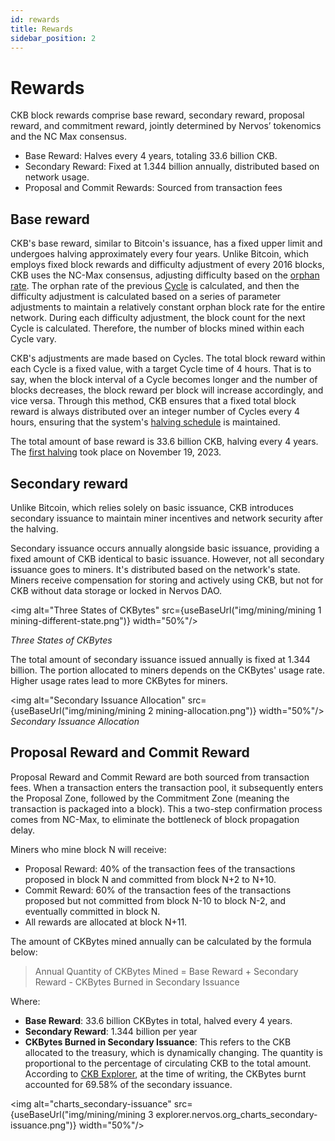 ```yaml
---
id: rewards
title: Rewards
sidebar_position: 2
---
```



# Rewards

CKB block rewards comprise base reward, secondary reward, proposal reward, and commitment reward, jointly determined by Nervos’ tokenomics and the NC Max consensus. 

- Base Reward: Halves every 4 years, totaling 33.6 billion CKB.
- Secondary Reward: Fixed at 1.344 billion annually, distributed based on network usage.
- Proposal and Commit Rewards: Sourced from transaction fees

## Base reward

CKB's base reward, similar to Bitcoin's issuance, has a fixed upper limit and undergoes halving approximately every four years. Unlike Bitcoin, which employs fixed block rewards and difficulty adjustment of every 2016 blocks, CKB uses the NC-Max consensus, adjusting difficulty based on the [orphan rate](https://docs-old.nervos.org/docs/basics/glossary#orphan-rate). The orphan rate of the previous [Cycle](https://docs.nervos.org/docs/concepts/glossary#cycles) is calculated, and then the difficulty adjustment is calculated based on a series of parameter adjustments to maintain a relatively constant orphan block rate for the entire network. During each difficulty adjustment, the block count for the next Cycle is calculated. Therefore, the number of blocks mined within each Cycle vary. 

CKB's adjustments are made based on Cycles. The total block reward within each Cycle is a fixed value, with a target Cycle time of 4 hours. That is to say, when the block interval of a Cycle becomes longer and the number of blocks decreases, the block reward per block will increase accordingly, and vice versa. Through this method, CKB ensures that a fixed total block reward is always distributed over an integer number of Cycles every 4 hours, ensuring that the system's [halving schedule](https://explorer.nervos.org/halving) is maintained. 

The total amount of base reward is 33.6 billion CKB, halving every 4 years. The [first halving](https://www.youtube.com/watch?v=kZ6v0pqv1w4) took place on November 19, 2023.

## Secondary reward

Unlike Bitcoin, which relies solely on basic issuance, CKB introduces secondary issuance to maintain miner incentives and network security after the halving. 

Secondary issuance occurs annually alongside basic issuance, providing a fixed amount of CKB identical to basic issuance. However, not all secondary issuance goes to miners. It's distributed based on the network's state. Miners receive compensation for storing and actively using CKB, but not for CKB without data storage or locked in Nervos DAO.

<img alt="Three States of CKBytes" src={useBaseUrl("img/mining/mining 1 mining-different-state.png")} width="50%"/>

*Three States of CKBytes*

The total amount of secondary issuance issued annually is fixed at 1.344 billion. The portion allocated to miners depends on the CKBytes' usage rate. Higher usage rates lead to more CKBytes for miners.

<img alt="Secondary Issuance Allocation" src={useBaseUrl("img/mining/mining 2 mining-allocation.png")} width="50%"/>
*Secondary Issuance Allocation*

## Proposal Reward and Commit Reward

Proposal Reward and Commit Reward are both sourced from transaction fees. When a transaction enters the transaction pool, it subsequently enters the Proposal Zone, followed by the Commitment Zone (meaning the transaction is packaged into a block). This a two-step confirmation process comes from NC-Max, to eliminate the bottleneck of block propagation delay.

Miners who mine block N will receive:

- Proposal Reward: 40% of the transaction fees of the transactions proposed in block N and committed from block N+2 to N+10.
- Commit Reward: 60% of the transaction fees of the transactions proposed but not committed from block N-10 to block N-2, and eventually committed in block N.
- All rewards are allocated at block N+11.

The amount of CKBytes mined annually can be calculated by the formula below:

> Annual Quantity of CKBytes Mined  = Base Reward + Secondary Reward - CKBytes Burned in Secondary Issuance
> 

Where:

- **Base Reward**: 33.6 billion CKBytes in total, halved every 4 years.
- **Secondary Reward**: 1.344 billion per year
- **CKBytes Burned in Secondary Issuance**: This refers to the CKB allocated to the treasury, which is dynamically changing. The quantity is proportional to the percentage of circulating CKB to the total amount. According to [CKB Explorer](https://explorer.nervos.org/charts/secondary-issuance), at the time of writing, the CKBytes burnt accounted for 69.58% of the secondary issuance.

<img alt="charts_secondary-issuance" src={useBaseUrl("img/mining/mining 3 explorer.nervos.org_charts_secondary-issuance.png")} width="50%"/>

